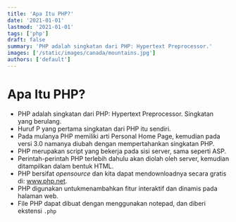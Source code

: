 ```yaml
---
title: 'Apa Itu PHP?'
date: '2021-01-01'
lastmod: '2021-01-01'
tags: ['php']
draft: false
summary: 'PHP adalah singkatan dari PHP: Hypertext Preprocessor.'
images: ['/static/images/canada/mountains.jpg']
authors: ['default']
---
```


# Apa Itu PHP?

- PHP adalah singkatan dari PHP: Hypertext Preprocessor. Singkatan yang berulang.
- Huruf P yang pertama singkatan dari PHP itu sendiri.
- Pada mulanya PHP memiliki arti Personal Home Page, kemudian pada versi 3.0 namanya diubah dengan mempertahankan singkatan PHP.
- PHP merupakan script yang bekerja pada sisi server, sama seperti ASP.
- Perintah-perintah PHP terlebih dahulu akan diolah oleh server, kemudian ditampilkan dalam bentuk HTML.
- PHP bersifat _opensource_ dan kita dapat mendownloadnya secara gratis di: www.php.net.
- PHP digunakan untukmenambahkan fitur interaktif dan dinamis pada halaman web.
- File PHP dapat dibuat dengan menggunakan notepad, dan diberi ekstensi `.php`
